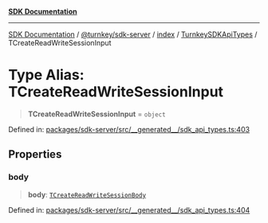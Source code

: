 [**SDK Documentation**](../../../../../../README.mdx)

***

[SDK Documentation](../../../../../../packages.mdx) / [@turnkey/sdk-server](../../../../README.mdx) / [index](../../../README.mdx) / [TurnkeySDKApiTypes](../README.mdx) / TCreateReadWriteSessionInput

# Type Alias: TCreateReadWriteSessionInput

> **TCreateReadWriteSessionInput** = `object`

Defined in: [packages/sdk-server/src/\_\_generated\_\_/sdk\_api\_types.ts:403](https://github.com/tkhq/sdk/blob/3a88af7d1d927c6022706911d6af0f92f1440e00/packages/sdk-server/src/__generated__/sdk_api_types.ts#L403)

## Properties

### body

> **body**: [`TCreateReadWriteSessionBody`](TCreateReadWriteSessionBody.mdx)

Defined in: [packages/sdk-server/src/\_\_generated\_\_/sdk\_api\_types.ts:404](https://github.com/tkhq/sdk/blob/3a88af7d1d927c6022706911d6af0f92f1440e00/packages/sdk-server/src/__generated__/sdk_api_types.ts#L404)

